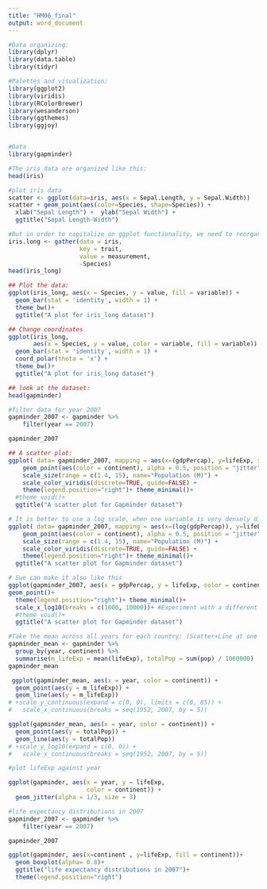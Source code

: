 ```yaml
---
title: "HM06_final"
output: word_document
---
```


```r
#Data organizing:
library(dplyr)
library(data.table)
library(tidyr)

#Palettes and visualization:
library(ggplot2)
library(viridis)
library(RColorBrewer)
library(wesanderson)
library(ggthemes)
library(ggjoy)


#Data
library(gapminder)
```



```r
#The iris data are organized like this:
head(iris)
```
```r
#plot iris data
scatter <- ggplot(data=iris, aes(x = Sepal.Length, y = Sepal.Width)) 
scatter + geom_point(aes(color=Species, shape=Species)) +
  xlab("Sepal Length") +  ylab("Sepal Width") +
  ggtitle("Sepal Length-Width")
```


```r
#But in order to capitalize on ggplot functionality, we need to reorganize the data so each row only has data for a single trait, this is known as “long” format, where each row only has a single trait observation. To make this data conversion, we use the the gather function:
iris.long <- gather(data = iris,
                    key = trait,
                    value = measurement, 
                    -Species)
head(iris_long)
```
```r
## Plot the data:
ggplot(iris_long, aes(x = Species, y = value, fill = variable)) +
  geom_bar(stat = 'identity', width = 1) +
  theme_bw()+
  ggtitle("A plot for iris_long dataset")
```


```r
## Change coordinates
ggplot(iris_long, 
       aes(x = Species, y = value, color = variable, fill = variable)) +
  geom_bar(stat = 'identity', width = 1) +
  coord_polar(theta = 'x') +
  theme_bw()+
  ggtitle("A plot for iris_long dataset")
```
```r
## look at the dataset:
head(gapminder)

```
```r
#filter data for year 2007
gapminder_2007 <- gapminder %>%
    filter(year == 2007) 

gapminder_2007
```


```r
## A scatter plot:
ggplot( data= gapminder_2007, mapping = aes(x=(gdpPercap), y=lifeExp, size = pop)) +
    geom_point(aes(color = continent), alpha = 0.5, position = "jitter") +
    scale_size(range = c(1.4, 15), name="Population (M)") +
    scale_color_viridis(discrete=TRUE, guide=FALSE) +
    theme(legend.position="right")+ theme_minimal()+
  #theme_void()+
  ggtitle("A scatter plot for Gapminder dataset")
```
```r
# It is better to use a log scale, when one variable is very densely distributed 
ggplot( data= gapminder_2007, mapping = aes(x=(log(gdpPercap)), y=lifeExp, size = pop)) +
    geom_point(aes(color = continent), alpha = 0.5, position = "jitter") +
    scale_size(range = c(1.4, 15), name="Population (M)") +
    scale_color_viridis(discrete=TRUE, guide=FALSE) +
    theme(legend.position="right")+ theme_minimal()+
  ggtitle("A scatter plot for Gapminder dataset")

```


```r
# Swe can make it also like this
ggplot(gapminder_2007, aes(x = gdpPercap, y = lifeExp, color = continent, size = pop)) +
geom_point()+
  theme(legend.position="right")+ theme_minimal()+
  scale_x_log10(breaks = c(1000, 10000))+ #Experiment with a different scale
  #theme_void()+
  ggtitle("A scatter plot for Gapminder dataset")

```

```r
#Take the mean across all years for each country: (Scatter+Line at one plot for mean LifeExp, and one for total Pop over years)
gapminder_mean <- gapminder %>% 
  group_by(year, continent) %>%
  summarise(m_lifeExp = mean(lifeExp), totalPop = sum(pop) / 1000000)
gapminder_mean

```
```r
 ggplot(gapminder_mean, aes(x = year, color = continent)) +
  geom_point(aes(y = m_lifeExp)) +
  geom_line(aes(y = m_lifeExp))
# +scale_y_continuous(expand = c(0, 0), limits = c(0, 85)) +
#   scale_x_continuous(breaks = seq(1952, 2007, by = 5))
```
```r
ggplot(gapminder_mean, aes(x = year, color = continent)) +
  geom_point(aes(y = totalPop)) +
  geom_line(aes(y = totalPop))
# +scale_y_log10(expand = c(0, 0)) +
#   scale_x_continuous(breaks = seq(1952, 2007, by = 5))

```

```r
#plot lifeExp against year

ggplot(gapminder, aes(x = year, y = lifeExp,
                      color = continent)) +
  geom_jitter(alpha = 1/3, size = 3)
```
```r
#life expectancy distributions in 2007
gapminder_2007 <- gapminder %>%
    filter(year == 2007) 

gapminder_2007
```
```r
ggplot(gapminder, aes(x=continent , y=lifeExp, fill = continent))+
  geom_boxplot(alpha= 0.8)+
  ggtitle("life expectancy distributions in 2007")+
  theme(legend.position="right")
  
```

